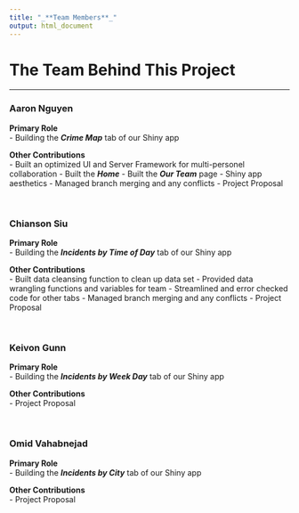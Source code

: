 ```yaml
---
title: "_**Team Members**_"
output: html_document
---
```

# **The Team Behind This Project**
<hr>
### **Aaron Nguyen**
**Primary Role** <br>
- Building the **_Crime Map_** tab of our Shiny app
<br>

**Other Contributions** <br>
- Built an optimized UI and Server Framework for multi-personel collaboration
- Built the **_Home_**
- Built the **_Our Team_** page
- Shiny app aesthetics
- Managed branch merging and any conflicts
- Project Proposal 

<br>

### **Chianson Siu**
**Primary Role** <br>
- Building the **_Incidents by Time of Day_** tab of our Shiny app
<br>

**Other Contributions** <br>
- Built data cleansing function to clean up data set
- Provided data wrangling functions and variables for team
- Streamlined and error checked code for other tabs
- Managed branch merging and any conflicts
- Project Proposal

<br>

### **Keivon Gunn**
**Primary Role** <br>
- Building the **_Incidents by Week Day_** tab of our Shiny app
<br>

**Other Contributions** <br>
- Project Proposal

<br>

### **Omid Vahabnejad**
**Primary Role** <br>
- Building the **_Incidents by City_** tab of our Shiny app
<br>

**Other Contributions** <br>
- Project Proposal
<br>
<br>
